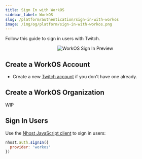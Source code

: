 ```yaml
---
title: Sign In with WorkOS
sidebar_label: WorkOS
slug: /platform/authentication/sign-in-with-workos
image: /img/og/platform/sign-in-with-workos.png
---
```


Follow this guide to sign in users with Twitch.

<p align="center">
  <img
    alt="WorkOS Sign In Preview"
    src="/img/social-providers/workos-preview.svg"
    width={480}
    height={267}
  />
</p>

## Create a WorkOS Account

- Create a new [Twitch account](https://twitch.tv/) if you don't have one already.

## Create a WorkOS Organization

WIP

## Sign In Users

Use the [Nhost JavaScript client](/reference/javascript) to sign in users:

```js
nhost.auth.signIn({
  provider: 'workos'
})
```
